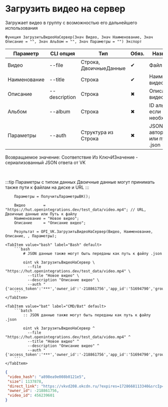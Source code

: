 ﻿---
sidebar_position: 10
description: Загрузить видео на сервер и другие функции для работы с VK в Открытом пакете интеграций - бесплатной open-source библиотеке интеграций для 1С:Предприятие 8, OneScript и CLI
keywords: [1C, 1С, 1С:Предприятие, 1С:Предприятие 8.3, API, Интеграция, Сервисы, Обмен, OneScript, CLI, VK]
---


# Загрузить видео на сервер
 Загружает видео в группу с возможностью его дальнейшего использования



`Функция ЗагрузитьВидеоНаСервер(Знач Видео, Знач Наименование, Знач Описание = "", Знач Альбом = "", Знач Параметры = "") Экспорт`

  | Параметр | CLI опция | Тип | Обяз. | Назначение |
  |-|-|-|-|-|
  | Видео | --file | Строка, ДвоичныеДанные | &#x2714; | Файл видео |
  | Наименование | --title | Строка | &#x2714; | Наименование видео |
  | Описание | --description | Строка | &#x2716; | Описание видео |
  | Альбом | --album | Строка | &#x2716; | ID альбома, если необходимо |
  | Параметры | --auth | Структура из Строка | &#x2716; | JSON авторизации или путь к .json |

  
  Возвращаемое значение:   Соответствие Из КлючИЗначение - сериализованный JSON ответа от VK

<br/>

:::tip
Параметры с типом данных Двоичные данные могут принимать также пути к файлам на диске и URL
:::
<br/>



```bsl title="Пример использования для 1С:Предприятие/OneScript"
    Параметры = ПолучитьПараметрыВК();

    Видео        = "https://hut.openintegrations.dev/test_data/video.mp4"; // URL, Двоичные данные или Путь к файлу
    Наименование = "Новое видео";
    Описание     = "Описание видео";

    Результат = OPI_VK.ЗагрузитьВидеоНаСервер(Видео, Наименование, Описание, , Параметры);
```
    

 <Tabs>
  
    <TabItem value="bash" label="Bash" default>
        ```bash
            # JSON данные также могут быть переданы как путь к файлу .json
            
            oint vk ЗагрузитьВидеоНаСервер \
              --file "https://hut.openintegrations.dev/test_data/video.mp4" \
              --title "Новое видео" \
              --description "Описание видео" \
              --auth "{'access_token':'***','owner_id':'-218861756','app_id':'51694790','group_id':'218861756'}"
        ```
    </TabItem>
  
    <TabItem value="bat" label="CMD/Bat" default>
        ```batch
            :: JSON данные также могут быть переданы как путь к файлу .json
            
            oint vk ЗагрузитьВидеоНаСервер ^
              --file "https://hut.openintegrations.dev/test_data/video.mp4" ^
              --title "Новое видео" ^
              --description "Описание видео" ^
              --auth "{'access_token':'***','owner_id':'-218861756','app_id':'51694790','group_id':'218861756'}"
        ```
    </TabItem>
</Tabs>


```json title="Результат"
{
 "video_hash": "a898ea9e008b0121e5",
 "size": 1137878,
 "direct_link": "https://vkvd208.okcdn.ru/?expires=1728668113340&srcIp=93.125.42.204&pr=40&srcAg=UNKNOWN&ms=45.136.22.144&type=4&sig=aigYqKrgsfc&ct=27&urls=185.226.55.182&clientType=14&appId=512000384397&zs=72&id=7374388988556",
 "owner_id": -218861756,
 "video_id": 456239601
}
```

